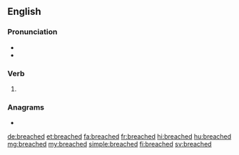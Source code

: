 ==English==

===Pronunciation===
* {{IPA|/bɹiːtʃt/|lang=en}}
* {{homophones|breeched|lang=en}}

===Verb===
{{head|en|verb form}}

# {{en-past of|breach}}

===Anagrams===
* {{l|en|berdache}}

[[de:breached]]
[[et:breached]]
[[fa:breached]]
[[fr:breached]]
[[hi:breached]]
[[hu:breached]]
[[mg:breached]]
[[my:breached]]
[[simple:breached]]
[[fi:breached]]
[[sv:breached]]